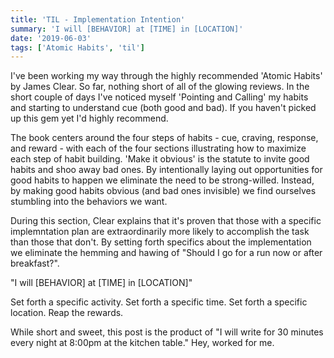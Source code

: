 ```yaml
---
title: 'TIL - Implementation Intention'
summary: 'I will [BEHAVIOR] at [TIME] in [LOCATION]'
date: '2019-06-03'
tags: ['Atomic Habits', 'til']
---
```


I've been working my way through the highly recommended 'Atomic Habits' by James Clear. So far, nothing short of all of the glowing reviews. In the short couple of days I've noticed myself 'Pointing and Calling' my habits and starting to understand cue (both good and bad). If you haven't picked up this gem yet I'd highly recommend.

The book centers around the four steps of habits - cue, craving, response, and reward - with each of the four sections illustrating how to maximize each step of habit building. 'Make it obvious' is the statute to invite good habits and shoo away bad ones. By intentionally laying out opportunities for good habits to happen we eliminate the need to be strong-willed. Instead, by making good habits obvious (and bad ones invisible) we find ourselves stumbling into the behaviors we want.

During this section, Clear explains that it's proven that those with a specific implemntation plan are extraordinarily more likely to accomplish the task than those that don't. By setting forth specifics about the implementation we eliminate the hemming and hawing of "Should I go for a run now or after breakfast?".

"I will [BEHAVIOR] at [TIME] in [LOCATION]"

Set forth a specific activity. Set forth a specific time. Set forth a specific location. Reap the rewards.

While short and sweet, this post is the product of "I will write for 30 minutes every night at 8:00pm at the kitchen table." Hey, worked for me.
